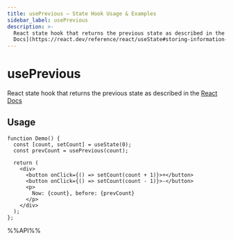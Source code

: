 ```yaml
---
title: usePrevious – State Hook Usage & Examples
sidebar_label: usePrevious
description: >-
  React state hook that returns the previous state as described in the [React
  Docs](https://react.dev/reference/react/useState#storing-information-from-previous-r
---
```

# usePrevious

React state hook that returns the previous state as described in the [React Docs](https://react.dev/reference/react/useState#storing-information-from-previous-renders)


## Usage

```tsx live
function Demo() {
  const [count, setCount] = useState(0);
  const prevCount = usePrevious(count);

  return (
    <div>
      <button onClick={() => setCount(count + 1)}>+</button>
      <button onClick={() => setCount(count - 1)}>-</button>
      <p>
        Now: {count}, before: {prevCount}
      </p>
    </div>
  );
};

```

%%API%%
